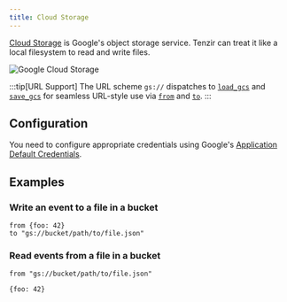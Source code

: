 ```yaml
---
title: Cloud Storage
---
```


[Cloud Storage](https://cloud.google.com/storage) is Google's object storage
service. Tenzir can treat it like a local filesystem to read and write files.

![Google Cloud Storage](cloud-storage.svg)

:::tip[URL Support]
The URL scheme `gs://` dispatches to
[`load_gcs`](../../../tql2/operators/load_gcs.md) and
[`save_gcs`](../../../tql2/operators/save_gcs.md) for seamless URL-style use via
[`from`](../../../tql2/operators/from.md) and
[`to`](../../../tql2/operators/to.md).
:::

## Configuration

You need to configure appropriate credentials using Google's [Application
Default Credentials](https://google.aip.dev/auth/4110).

## Examples

### Write an event to a file in a bucket

```tql
from {foo: 42}
to "gs://bucket/path/to/file.json"
```

### Read events from a file in a bucket

```tql
from "gs://bucket/path/to/file.json"
```

```tql
{foo: 42}
```
